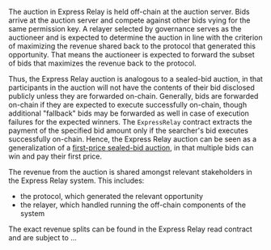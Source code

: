 The auction in Express Relay is held off-chain at the auction server. Bids arrive at the auction server and compete against other bids vying for the same permission key. A relayer selected by governance serves as the auctioneer and is expected to determine the auction in line with the criterion of maximizing the revenue shared back to the protocol that generated this opportunity. That means the auctioneer is expected to forward the subset of bids that maximizes the revenue back to the protocol.

Thus, the Express Relay auction is analogous to a sealed-bid auction, in that participants in the auction will not have the contents of their bid disclosed publicly unless they are forwarded on-chain. Generally, bids are forwarded on-chain if they are expected to execute successfully on-chain, though additional "fallback" bids may be forwarded as well in case of execution failures for the expected winners. The `ExpressRelay` contract extracts the payment of the specified bid amount only if the searcher's bid executes successfully on-chain. Hence, the Express Relay auction can be seen as a generalization of a [first-price sealed-bid auction](https://en.wikipedia.org/wiki/First-price_sealed-bid_auction), in that multiple bids can win and pay their first price.

The revenue from the auction is shared amongst relevant stakeholders in the Express Relay system. This includes:
- the protocol, which generated the relevant opportunity
- the relayer, which handled running the off-chain components of the system

The exact revenue splits can be found in the Express Relay read contract and are subject to ...
